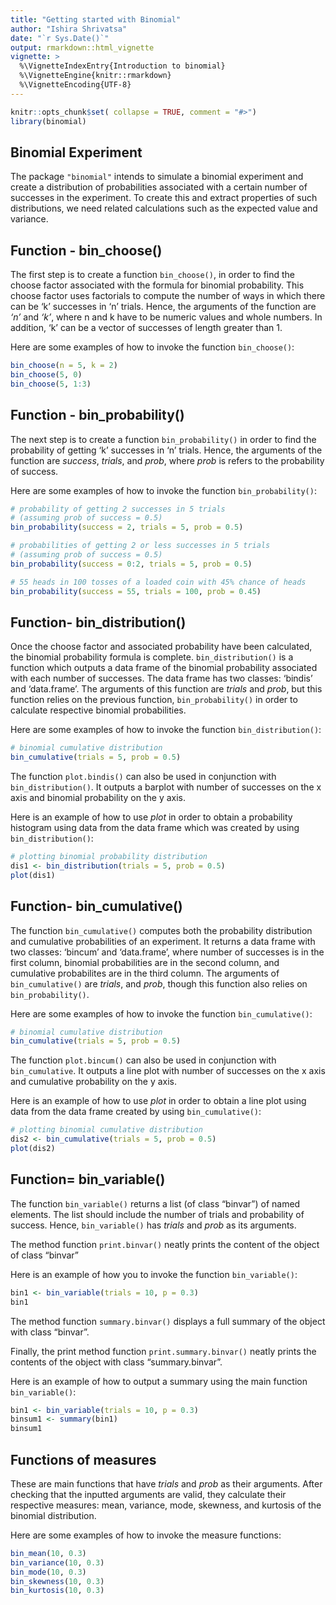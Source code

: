 ```yaml
---
title: "Getting started with Binomial"
author: "Ishira Shrivatsa"
date: "`r Sys.Date()`"
output: rmarkdown::html_vignette
vignette: >
  %\VignetteIndexEntry{Introduction to binomial}
  %\VignetteEngine{knitr::rmarkdown}
  %\VignetteEncoding{UTF-8}
---
```


```r
knitr::opts_chunk$set( collapse = TRUE, comment = "#>")
library(binomial)
```

## Binomial Experiment

The package `"binomial"` intends to simulate a binomial experiment and create a distribution of probabilities associated with a certain number of successes in the experiment. To create this and extract properties of such distributions, we need related calculations such as the expected value and variance. 

## Function - bin_choose()

The first step is to create a function `bin_choose()`, in order to find the choose factor associated with the formula for binomial probability. This choose factor uses factorials to compute the number of ways in which there can be 'k' successes in 'n' trials. Hence, the arguments of the function are *'n'* and *'k'*, where n and k have to be numeric values and whole numbers. In addition, 'k' can be a vector of successes of length greater than 1.

Here are some examples of how to invoke the function `bin_choose()`: 

```r
bin_choose(n = 5, k = 2)
bin_choose(5, 0)
bin_choose(5, 1:3)
```

## Function - bin_probability()

The next step is to create a function `bin_probability()` in order to find the probability of getting 'k' successes in 'n' trials. Hence, the arguments of the function are *success*, *trials*, and *prob*, where *prob* is refers to the probability of success. 

Here are some examples of how to invoke the function `bin_probability()`:

```r
# probability of getting 2 successes in 5 trials
# (assuming prob of success = 0.5)
bin_probability(success = 2, trials = 5, prob = 0.5)

# probabilities of getting 2 or less successes in 5 trials
# (assuming prob of success = 0.5)
bin_probability(success = 0:2, trials = 5, prob = 0.5)

# 55 heads in 100 tosses of a loaded coin with 45% chance of heads
bin_probability(success = 55, trials = 100, prob = 0.45)
```

## Function- bin_distribution()

Once the choose factor and associated probability have been calculated, the binomial probability formula is complete. `bin_distribution()` is a function which outputs a data frame of the binomial probability associated with each number of successes. The data frame has two classes: 'bindis' and 'data.frame'. The arguments of this function are *trials* and *prob*, but this function relies on the previous function, `bin_probability()` in order to calculate respective binomial probabilities. 

Here are some examples of how to invoke the function `bin_distribution()`: 
```r
# binomial cumulative distribution
bin_cumulative(trials = 5, prob = 0.5)
```

The function `plot.bindis()` can also be used in conjunction with `bin_distribution()`. It outputs a barplot with number of successes on the x axis and binomial probability on the y axis. 

Here is an example of how to use *plot* in order to obtain a probability histogram using data from the data frame which was created by using `bin_distribution()`:

```r
# plotting binomial probability distribution
dis1 <- bin_distribution(trials = 5, prob = 0.5)
plot(dis1)
```

## Function- bin_cumulative()

The function `bin_cumulative()` computes both the probability distribution and cumulative probabilities of an experiment. It returns a data frame with two classes: 'bincum' and 'data.frame', where number of successes is in the first column, binomial probabilities are in the second column, and cumulative probabilites are in the third column. The arguments of `bin_cumulative()` are *trials*, and *prob*, though this function also relies on `bin_probability()`. 

Here are some examples of how to invoke the function `bin_cumulative()`:

```r
# binomial cumulative distribution
bin_cumulative(trials = 5, prob = 0.5)
```

The function `plot.bincum()` can also be used in conjunction with `bin_cumulative`. It outputs a line plot with number of successes on the x axis and cumulative probability on the y axis. 

Here is an example of how to use *plot* in order to obtain a line plot using data from the data frame created by using `bin_cumulative()`:

```r
# plotting binomial cumulative distribution
dis2 <- bin_cumulative(trials = 5, prob = 0.5)
plot(dis2)
```

## Function= bin_variable()

The function `bin_variable()` returns a list (of class "binvar") of named elements. The list should include the number of trials and probability of success. Hence, `bin_variable()` has *trials* and *prob* as its arguments.

The method function `print.binvar()` neatly prints the content of the object of class "binvar"

Here is an example of how you to invoke the function `bin_variable()`:

```r
bin1 <- bin_variable(trials = 10, p = 0.3)
bin1
```

The method function `summary.binvar()` displays a full summary of the object with class "binvar".

Finally, the print method function `print.summary.binvar()` neatly  prints the contents of the object with class "summary.binvar".

Here is an example of how to output a summary using the main function `bin_variable()`: 

```r
bin1 <- bin_variable(trials = 10, p = 0.3)
binsum1 <- summary(bin1)
binsum1
```

## Functions of measures

These are main functions that have *trials* and *prob* as their arguments. After checking that the inputted arguments are valid, they calculate their respective measures: mean, variance, mode, skewness, and kurtosis of the binomial distribution. 

Here are some examples of how to invoke the measure functions:

```r
bin_mean(10, 0.3)
bin_variance(10, 0.3)
bin_mode(10, 0.3)
bin_skewness(10, 0.3)
bin_kurtosis(10, 0.3)
```
